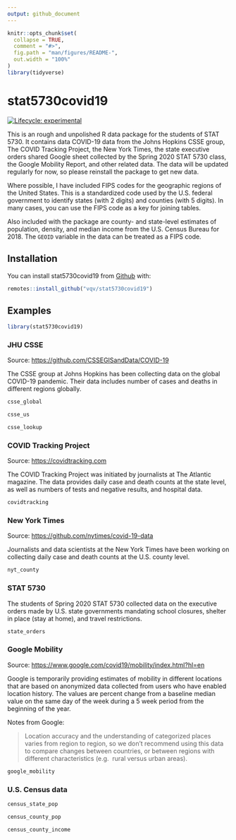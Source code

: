 ```yaml
---
output: github_document
---
```


<!-- README.md is generated from README.Rmd. Please edit that file -->

```r
knitr::opts_chunk$set(
  collapse = TRUE,
  comment = "#>",
  fig.path = "man/figures/README-",
  out.width = "100%"
)
library(tidyverse)
```

# stat5730covid19

<!-- badges: start -->
[![Lifecycle: experimental](https://img.shields.io/badge/lifecycle-experimental-orange.svg)](https://www.tidyverse.org/lifecycle/#experimental)
<!-- badges: end -->

This is an rough and unpolished R data package for the students of STAT 5730.
It contains data COVID-19 data from the Johns Hopkins
CSSE group, The COVID Tracking Project, the New York Times, the state
executive orders shared Google sheet collected by the Spring 2020 STAT
5730 class, the Google Mobility Report, and other related data. 
The data will be updated regularly for now, so please reinstall the package 
to get new data.

Where possible, I have included FIPS codes for the geographic regions of the 
United States. This is a standardized code used by the U.S. federal government 
to identify states (with 2 digits) and counties (with 5 digits). In many cases, 
you can use the FIPS code as a key for joining tables.

Also included with the package are county- and state-level estimates of 
population, density, and median income from the U.S. Census Bureau for 2018. 
The `GEOID` variable in the data can be treated as a FIPS code.

## Installation

You can install stat5730covid19 from [Github](https://github.com) with:

``` r
remotes::install_github("vqv/stat5730covid19")
```

## Examples

```r
library(stat5730covid19)
```

### JHU CSSE

Source: [https://github.com/CSSEGISandData/COVID-19](https://github.com/CSSEGISandData/COVID-19)

The CSSE group at Johns Hopkins has been collecting data on the global 
COVID-19 pandemic. Their data includes number of cases and deaths in different 
regions globally.

```r
csse_global
```
```r
csse_us
```
```r
csse_lookup
```

### COVID Tracking Project

Source: [https://covidtracking.com](https://covidtracking.com)

The COVID Tracking Project was initiated by journalists at The Atlantic 
magazine. The data provides daily case and death counts at the state level, 
as well as numbers of tests and negative results, and hospital data.

```r
covidtracking
```

### New York Times

Source: [https://github.com/nytimes/covid-19-data](https://github.com/nytimes/covid-19-data)

Journalists and data scientists at the New York Times have been working on 
collecting daily case and death counts at the U.S. county level.

```r
nyt_county
```

### STAT 5730

The students of Spring 2020 STAT 5730 collected data on the executive orders 
made by U.S. state governments mandating school closures, shelter in place 
(stay at home), and travel restrictions.

```r
state_orders
```

### Google Mobility

Source: [https://www.google.com/covid19/mobility/index.html?hl=en](https://www.google.com/covid19/mobility/index.html?hl=en)

Google is temporarily providing estimates of mobility in different locations 
that are based on anonymized data collected from users who have enabled 
location history. The values are percent change from a baseline 
median value on the same day of the week during a 5 week period from the 
beginning of the year.

Notes from Google:

> Location accuracy and the understanding of categorized places varies from 
> region to region, so we don’t recommend using this data to compare changes 
> between countries, or between regions with different characteristics (e.g. 
> rural versus urban areas).

```r
google_mobility
```

### U.S. Census data

```r
census_state_pop
```
```r
census_county_pop
```
```r
census_county_income
```
